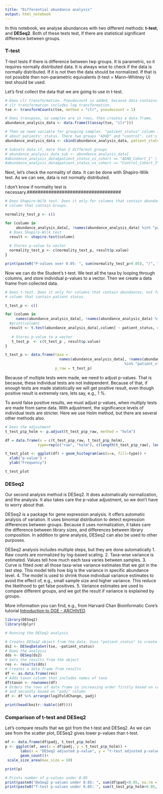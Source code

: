 ```yaml
---
title: "Differential abundance analysis"
output: html_notebook
---
```


In this notebook, we analyse abundances with two different methods: **t-test**, and **DESeq2**.
Both of these tests test, if there are statistical significant difference between 
groups.

### T-test
T-test tests if there is difference between twp groups. It is  parametric, so it 
requires normally distributed data. It is always wise to check if the data is normally 
distributed. If it is not then the data should be normalized. If that is not possible 
then non-parametric equivalents (t-test = Mann–Whitney U) test should be used.

Let's first collect the data that we are going to use in t-test.

```r
# Does clr transformation. Pseudocount is added, because data contains zeros, and
# clr transformation includes log transformation.
tse <- transformCounts(tse, method = "clr", pseudocount = 1)

# Does transpose, so samples are in rows, then creates a data frame.
abundance_analysis_data <- data.frame(t(assay(tse, "clr")))

# Then we need variable for grouping samples. "patient_status" column includes information
# about patients' status. There two groups "ADHD" and "control". Let's include that to the data frame.
abundance_analysis_data <- cbind(abundance_analysis_data, patient_status = colData(tse)$patient_status)

# Subsets data if, more than 2 different groups
# abundance_analysis_data_sub <- abundance_analysis_data[
#abundance_analysis_data$patient_status_vs_cohort == "ADHD_Cohort_1" |
#abundance_analysis_data$patient_status_vs_cohort == "Control_Cohort_3",]
```

Next, let's check the normality of data. It can be done with Shapiro-Wilk test.
As we can see, data is not normally distributed.

I don't know if normality test is necessary.###################################

```r
# Does Shapiro-Wilk test. Does it only for columns that contain abundances, not for
# column that contain Groups.

normality_test_p <- c()

for (column in 
     abundance_analysis_data[, !names(abundance_analysis_data) %in% "patient_status"]){
  # Does Shapiro-Wilk test
  result <- shapiro.test(column)
  
  # Stores p-value to vector
  normality_test_p <- c(normality_test_p, result$p.value)
}

print(paste0("P-values over 0.05: ", sum(normality_test_p>0.05), "/", length(normality_test_p)))
```

Now we can do the Student's t-test. We test all the taxa by looping through columns,
and store individual p-values to a vector. Then we create a data frame from collected
data.

```r
# Does t-test. Does it only for columns that contain abundances, not for
# column that contain patient status.

t_test_p <- c()

for (column in 
     names(abundance_analysis_data[, !names(abundance_analysis_data) %in% "patient_status"])){
  #print(column)
  result <- t.test(abundance_analysis_data[,column] ~ patient_status, data = abundance_analysis_data)
   
   # Stores p-value to a vector
   t_test_p  <- c(t_test_p , result$p.value)
}

t_test_p <- data.frame(taxa = 
                         names(abundance_analysis_data[, !names(abundance_analysis_data) 
                                                       %in% "patient_status"]),
                       p_raw = t_test_p)
```

Because of multiple tests were made, we need to adjust p-values. That is because, 
these individual tests are not independent. Because of that, if enough tests are made
statistically we will get positive result, even though positive result is extremely 
rare, lets say, e.g., 1 %. 

To avoid false positive results, we must adjust p-values, when multiply tests are made
from same data. With adjustment, the significance levels of individual tests are stricter. 
Here we use Holm method, but there are several other methods also.

```r
# Does the adjustment
t_test_p$p_holm <- p.adjust(t_test_p$p_raw, method = "holm")
```

```r

df = data.frame(x = c(t_test_p$p_raw, t_test_p$p_holm), 
               type=rep(c("raw", "holm"), c(length(t_test_p$p_raw), length(t_test_p$p_holm))))

t_test_plot <- ggplot(df) + geom_histogram(aes(x=x, fill=type)) +
  xlab("p-value") + 
  ylab("Frequency")

t_test_plot
```

### DESeq2
Our second analysis method is DESeq2. It does automatically normalization, and the
analysis. It also takes care the p-value adjustment, so we don't have to worry 
about that.

DESeq2 is a package for gene expression analysis. It offers automatic analysis of variation.
It uses binomial distribution to detect expression differences between groups. 
Because it uses normalization, it takes care the difference between library sizes, 
and differences between library composition. In addition to gene analysis, 
DESeq2 can also be used to other purposes.

DESeq2 analysis includes multiple steps, but they are done automatically
1. Raw counts are normalized by log-based scaling.
2. Taxa-wise variance is estimated. Values tell how much each taxa varies between samples.
3. Curve is fitted over all those taxa-wise variance estimates that we got in the last step.
This model tells how big is the variance in specific abundance level. 
4. The model is used to shrink those individual variance estimates to avoid the effect of, 
e.g., small sample size and higher variance. This reduce the likelihood to get 
false positives.
5. Variance estimates are used to compare different groups, and we got the result
if variance is explained by groups.

More information you can find, e.g., from Harvard Chan Bioinformatic Core's tutorial
[Introduction to DGE - ARCHIVED](https://hbctraining.github.io/DGE_workshop/lessons/04_DGE_DESeq2_analysis.html)

```r
library(DESeq2)
library(dplyr)

# Running the DESeq2 analysis

# Creates DESeq2 object from the data. Uses "patient_status" to create groups. 
ds2 <- DESeqDataSet(tse, ~patient_status)
# Does the analysis
dds <- DESeq(ds2)
# Gets the results from the object
res <- results(dds)
# Creates a data frame from results
df <- as.data.frame(res)
# Adds taxon column that includes names of taxa
df$taxon <- rownames(df)
# Orders the rows of data frame in increasing order firstly based on column "log2FoldChange" 
# and secondly based on "padj" column
df <- df %>% arrange(log2FoldChange, padj)

print(head(knitr::kable((df))))

```

### Comparison of t-test and DESeq2
Let's compare results that we got from the t-test and DESeq2.
As we can see from the scatter plot, DESeq2 gives lower p-values than t-test. 

```r
mf <- data.frame(df$padj, t_test_p$p_holm)
p <- ggplot(mf, aes(x = df$padj, y = t_test_p$p_holm)) +
       labs(x = "DESeq2 adjusted p-value", y = "t-test adjusted p-value") +
       geom_count()+
 scale_size_area(max_size = 10)

print(p)
```

```r
# Prints number of p-values under 0.05
print(paste0("DeSeq2 p-values under 0.05: ", sum(df$padj<0.05, na.rm = TRUE), "/", length(df$padj)))
print(paste0("T-test p-values under 0.05: ", sum(t_test_p$p_holm<0.05, na.rm = TRUE), "/", length(t_test_p$p_holm)))
```

